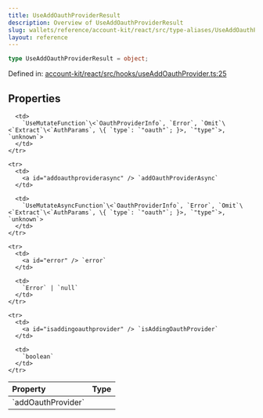 ```yaml
---
title: UseAddOauthProviderResult
description: Overview of UseAddOauthProviderResult
slug: wallets/reference/account-kit/react/src/type-aliases/UseAddOauthProviderResult
layout: reference
---
```


```ts
type UseAddOauthProviderResult = object;
```

Defined in: [account-kit/react/src/hooks/useAddOauthProvider.ts:25](https://github.com/alchemyplatform/aa-sdk/blob/e3c1a23e6e03f44bf2db3afddb97a91b175cba58/account-kit/react/src/hooks/useAddOauthProvider.ts#L25)

## Properties

<table>
  <thead>
    <tr>
      <th align="left">Property</th>
      <th align="left">Type</th>
    </tr>
  </thead>

  <tbody>
    <tr>
      <td>
        <a id="addoauthprovider" /> `addOauthProvider`
      </td>

      <td>
        `UseMutateFunction`\<`OauthProviderInfo`, `Error`, `Omit`\<`Extract`\<`AuthParams`, \{ `type`: `"oauth"`; }>, `"type"`>, `unknown`>
      </td>
    </tr>

    <tr>
      <td>
        <a id="addoauthproviderasync" /> `addOauthProviderAsync`
      </td>

      <td>
        `UseMutateAsyncFunction`\<`OauthProviderInfo`, `Error`, `Omit`\<`Extract`\<`AuthParams`, \{ `type`: `"oauth"`; }>, `"type"`>, `unknown`>
      </td>
    </tr>

    <tr>
      <td>
        <a id="error" /> `error`
      </td>

      <td>
        `Error` | `null`
      </td>
    </tr>

    <tr>
      <td>
        <a id="isaddingoauthprovider" /> `isAddingOauthProvider`
      </td>

      <td>
        `boolean`
      </td>
    </tr>

  </tbody>
</table>
